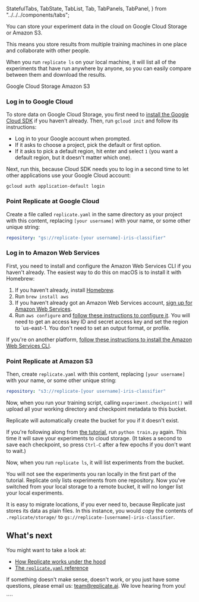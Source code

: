   StatefulTabs,
  TabState,
  TabList,
  Tab,
  TabPanels,
  TabPanel,
} from "../../../components/tabs";

<TabState>
<DocsLayout title="Store data in the cloud">


You can store your experiment data in the cloud on Google Cloud Storage or Amazon S3.

This means you store results from multiple training machines in one place and collaborate with other people.

When you run `replicate ls` on your local machine, it will list all of the experiments that have run anywhere by anyone, so you can easily compare between them and download the results.

<StatefulTabs>
<TabList>
<Tab>Google Cloud Storage</Tab>
<Tab>Amazon S3</Tab>
</TabList>
<TabPanels>
<TabPanel>


### Log in to Google Cloud

To store data on Google Cloud Storage, you first need to [install the Google Cloud SDK](https://cloud.google.com/sdk/docs) if you haven't already. Then, run `gcloud init` and follow its instructions:

- Log in to your Google account when prompted.
- If it asks to choose a project, pick the default or first option.
- If it asks to pick a default region, hit enter and select `1` (you want a default region, but it doesn't matter which one).

Next, run this, because Cloud SDK needs you to log in a second time to let other applications use your Google Cloud account:

```shell-session
gcloud auth application-default login
```

### Point Replicate at Google Cloud

Create a file called `replicate.yaml` in the same directory as your project with this content, replacing `[your username]` with your name, or some other unique string:

```yaml
repository: "gs://replicate-[your username]-iris-classifier"
```

</TabPanel>
<TabPanel>


### Log in to Amazon Web Services

First, you need to install and configure the Amazon Web Services CLI if you haven't already. The easiest way to do this on macOS is to install it with Homebrew:

1. If you haven't already, install [Homebrew](https://brew.sh/).
1. Run `brew install aws`
1. If you haven't already got an Amazon Web Services account, [sign up for Amazon Web Services](https://aws.amazon.com/free/).
1. Run `aws configure` and [follow these instructions to configure it](https://docs.aws.amazon.com/cli/latest/userguide/cli-configure-quickstart.html). You will need to get an access key ID and secret access key and set the region to `us-east-1. You don't need to set an output format, or profile.

If you're on another platform, [follow these instructions to install the Amazon Web Services CLI](https://docs.aws.amazon.com/cli/latest/userguide/install-cliv2.html).

### Point Replicate at Amazon S3

Then, create `replicate.yaml` with this content, replacing `[your username]` with your name, or some other unique string:

```yaml
repository: "s3://replicate-[your username]-iris-classifier"
```

</TabPanel>
</TabPanels>
</StatefulTabs>


Now, when you run your training script, calling `experiment.checkpoint()` will upload all your working directory and checkpoint metadata to this bucket.

<Note>


Replicate will automatically create the bucket for you if it doesn't exist.

</Note>


If you're following along from [the tutorial](/docs/tutorial), run `python train.py` again. This time it will save your experiments to cloud storage. (It takes a second to save each checkpoint, so press `Ctrl-C` after a few epochs if you don't want to wait.)

Now, when you run `replicate ls`, it will list experiments from the bucket.

<Note>


You will not see the experiments you ran locally in the first part of the tutorial. Replicate only lists experiments from one repository. Now you've switched from your local storage to a remote bucket, it will no longer list your local experiments.

It is easy to migrate locations, if you ever need to, because Replicate just stores its data as plain files. In this instance, you would copy the contents of `.replicate/storage/` to `gs://replicate-[username]-iris-classifier`.

</Note>


## What's next

You might want to take a look at:

- [How Replicate works under the hood](/docs/learn/how-it-works)
- [The `replicate.yaml` reference](/docs/reference/yaml)

If something doesn't make sense, doesn't work, or you just have some questions, please email us: [team@replicate.ai](mailto:team@replicate.ai). We love hearing from you!

</DocsLayout>
</TabState>
````

